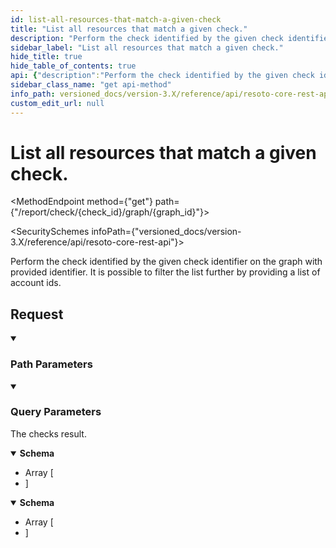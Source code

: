 ```yaml
---
id: list-all-resources-that-match-a-given-check
title: "List all resources that match a given check."
description: "Perform the check identified by the given check identifier on the graph with provided identifier. It is possible to filter the list further by providing a list of account ids."
sidebar_label: "List all resources that match a given check."
hide_title: true
hide_table_of_contents: true
api: {"description":"Perform the check identified by the given check identifier on the graph with provided identifier. It is possible to filter the list further by providing a list of account ids.\n","tags":["report"],"parameters":[{"name":"graph_id","in":"path","description":"The ID of the graph to check.","schema":{"type":"string"},"example":"resoto","required":true},{"name":"check_id","in":"path","description":"The ID of the check to perform.","schema":{"type":"string"},"example":"aws_ec2_snapshot_encrypted","required":true},{"name":"accounts","in":"query","description":"Only show resources in one of the provided accounts.","schema":{"type":"string"},"explode":false,"example":"123456789012,123456789013"}],"responses":{"200":{"description":"The checks result.","content":{"application/json":{"schema":{"items":{"type":"object","additionalProperties":true,"properties":{"kind":{"type":"string","description":"The kind of this node."}},"example":{"id":"123456","reported":{"kind":"test.person","name":"Batman","city":"Gotham"}},"title":"Node"}}},"application/ndjson":{"schema":{"items":{"type":"object","additionalProperties":true,"properties":{"kind":{"type":"string","description":"The kind of this node."}},"example":{"id":"123456","reported":{"kind":"test.person","name":"Batman","city":"Gotham"}},"title":"Node"}}}}}},"method":"get","path":"/report/check/{check_id}/graph/{graph_id}","servers":[{"url":"https://{host}:{port}","variables":{"host":{"default":"localhost"},"port":{"default":"8900"}}}],"info":{"title":"Resoto Core REST API","version":"V1"},"postman":{"name":"List all resources that match a given check.","description":{"content":"Perform the check identified by the given check identifier on the graph with provided identifier. It is possible to filter the list further by providing a list of account ids.\n","type":"text/plain"},"url":{"path":["report","check",":check_id","graph",":graph_id"],"host":["{{baseUrl}}"],"query":[{"disabled":false,"description":{"content":"Only show resources in one of the provided accounts.","type":"text/plain"},"key":"accounts","value":""}],"variable":[{"disabled":false,"description":{"content":"(Required) The ID of the graph to check.","type":"text/plain"},"type":"any","value":"","key":"graph_id"},{"disabled":false,"description":{"content":"(Required) The ID of the check to perform.","type":"text/plain"},"type":"any","value":"","key":"check_id"}]},"header":[{"key":"Accept","value":"application/json"}],"method":"GET"}}
sidebar_class_name: "get api-method"
info_path: versioned_docs/version-3.X/reference/api/resoto-core-rest-api
custom_edit_url: null
---
```



<h1 className={"openapi__heading"}>List all resources that match a given check.</h1>

<MethodEndpoint method={"get"} path={"/report/check/{check_id}/graph/{graph_id}"}></MethodEndpoint>

<SecuritySchemes infoPath={"versioned_docs/version-3.X/reference/api/resoto-core-rest-api"}></SecuritySchemes>

Perform the check identified by the given check identifier on the graph with provided identifier. It is possible to filter the list further by providing a list of account ids.

## Request

<details style={{"marginBottom":"1rem"}} className={"openapi-markdown__details"} data-collapsed={false} open={true}><summary style={{}}><h3 className={"openapi-markdown__details-summary-header-params"}>Path Parameters</h3></summary><div><ul><ParamsItem className={"paramsItem"} param={{"name":"graph_id","in":"path","description":"The ID of the graph to check.","schema":{"type":"string"},"example":"resoto","required":true}}></ParamsItem><ParamsItem className={"paramsItem"} param={{"name":"check_id","in":"path","description":"The ID of the check to perform.","schema":{"type":"string"},"example":"aws_ec2_snapshot_encrypted","required":true}}></ParamsItem></ul></div></details><details style={{"marginBottom":"1rem"}} className={"openapi-markdown__details"} data-collapsed={false} open={true}><summary style={{}}><h3 className={"openapi-markdown__details-summary-header-params"}>Query Parameters</h3></summary><div><ul><ParamsItem className={"paramsItem"} param={{"name":"accounts","in":"query","description":"Only show resources in one of the provided accounts.","schema":{"type":"string"},"explode":false,"example":"123456789012,123456789013"}}></ParamsItem></ul></div></details><div><div><ApiTabs><TabItem label={"200"} value={"200"}><div>

The checks result.

</div><div><MimeTabs className={"openapi-tabs__mime"} schemaType={"response"}><TabItem label={"application/json"} value={"application/json"}><SchemaTabs className={"openapi-tabs__schema"}><TabItem label={"Schema"} value={"Schema"}><details style={{}} className={"openapi-markdown__details response"} data-collapsed={false} open={true}><summary style={{}} className={"openapi-markdown__details-summary-response"}><strong>Schema</strong></summary><div style={{"textAlign":"left","marginLeft":"1rem"}}></div><ul style={{"marginLeft":"1rem"}}><li><div style={{"fontSize":"var(--ifm-code-font-size)","opacity":"0.6","marginLeft":"-.5rem","paddingBottom":".5rem"}}>Array [</div></li><SchemaItem collapsible={false} name={"kind"} required={false} schemaName={"string"} qualifierMessage={undefined} schema={{"type":"string","description":"The kind of this node."}}></SchemaItem><li><div style={{"fontSize":"var(--ifm-code-font-size)","opacity":"0.6","marginLeft":"-.5rem"}}>]</div></li></ul></details></TabItem><TabItem label={"Example (from schema)"} value={"Example (from schema)"}><ResponseSamples responseExample={"[\n  {\n    \"id\": \"123456\",\n    \"reported\": {\n      \"kind\": \"test.person\",\n      \"name\": \"Batman\",\n      \"city\": \"Gotham\"\n    }\n  }\n]"} language={"json"}></ResponseSamples></TabItem></SchemaTabs></TabItem><TabItem label={"application/ndjson"} value={"application/ndjson"}><SchemaTabs className={"openapi-tabs__schema"}><TabItem label={"Schema"} value={"Schema"}><details style={{}} className={"openapi-markdown__details response"} data-collapsed={false} open={true}><summary style={{}} className={"openapi-markdown__details-summary-response"}><strong>Schema</strong></summary><div style={{"textAlign":"left","marginLeft":"1rem"}}></div><ul style={{"marginLeft":"1rem"}}><li><div style={{"fontSize":"var(--ifm-code-font-size)","opacity":"0.6","marginLeft":"-.5rem","paddingBottom":".5rem"}}>Array [</div></li><SchemaItem collapsible={false} name={"kind"} required={false} schemaName={"string"} qualifierMessage={undefined} schema={{"type":"string","description":"The kind of this node."}}></SchemaItem><li><div style={{"fontSize":"var(--ifm-code-font-size)","opacity":"0.6","marginLeft":"-.5rem"}}>]</div></li></ul></details></TabItem><TabItem label={"Example (from schema)"} value={"Example (from schema)"}><ResponseSamples responseExample={"[\n  {\n    \"id\": \"123456\",\n    \"reported\": {\n      \"kind\": \"test.person\",\n      \"name\": \"Batman\",\n      \"city\": \"Gotham\"\n    }\n  }\n]"} language={"json"}></ResponseSamples></TabItem></SchemaTabs></TabItem></MimeTabs></div></TabItem></ApiTabs></div></div>
